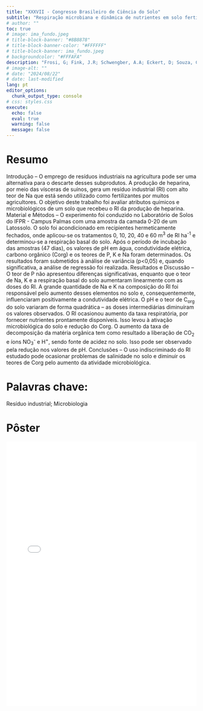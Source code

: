 ```yaml
---
title: "XXXVII - Congresso Brasileiro de Ciência do Solo"
subtitle: "Respiração microbiana e dinâmica de nutrientes em solo fertilizado com resíduo industrial salino"
# author: ""
toc: true
# image: ima_fundo.jpeg
# title-block-banner: "#8B8878"
# title-block-banner-color: "#FFFFFF"
# title-block-banner: ima_fundo.jpeg
# backgroundcolor: "#FFFAFA"
description: "Frosi, G; Fink, J.R; Schwengber, A.A; Eckert, D; Souza, C.P; Lavratti, A"
# image-alt: ""
# date: "2024/08/22"
# date: last-modified
lang: pt
editor_options: 
  chunk_output_type: console
# css: styles.css
execute: 
  echo: false
  eval: true
  warning: false
  message: false
---
```


# Resumo

Introdução – O emprego de resíduos industriais na agricultura pode ser uma alternativa para o descarte desses subprodutos. A produção de heparina, por meio das vísceras de suínos, gera um resíduo industrial (RI) com alto teor de Na que está sendo utilizado como fertilizantes por muitos agricultores. O objetivo deste trabalho foi avaliar atributos químicos e microbiológicos de um solo que recebeu o RI da produção de heparina. Material e Métodos – O experimento foi conduzido no Laboratório de Solos do IFPR - Campus Palmas com uma amostra da camada 0-20 de um Latossolo. O solo foi acondicionado em recipientes hermeticamente fechados, onde aplicou-se os tratamentos 0, 10, 20, 40 e 60 m^3^ de RI ha^-1^ e determinou-se a respiração basal do solo. Após o período de incubação das amostras (47 dias), os valores de pH em água, condutividade elétrica, carbono orgânico (Corg) e os teores de P, K e Na foram determinados. Os resultados foram submetidos à análise de variância (p<0,05) e, quando significativa, a análise de regressão foi realizada. Resultados e Discussão – O teor de P não apresentou diferenças significativas, enquanto que o teor de Na, K e a respiração basal do solo aumentaram linearmente com as doses do RI. A grande quantidade de Na e K na composição do RI foi responsável pelo aumento desses elementos no solo e, consequentemente, influenciaram positivamente a condutividade elétrica. O pH e o teor de C~org~ do solo variaram de forma quadrática – as doses intermediárias diminuíram os valores observados. O RI ocasionou aumento da taxa respiratória, por fornecer nutrientes prontamente disponíveis. Isso levou à ativação microbiológica do solo e redução do Corg. O aumento da taxa de decomposição da matéria orgânica tem como resultado a liberação de CO~2~ e íons NO~3~^-^ e H^+^, sendo fonte de acidez no solo. Isso pode ser observado pela redução nos valores de pH. Conclusões – O uso indiscriminado do RI estudado pode ocasionar problemas de salinidade no solo e diminuir os teores de Corg pelo aumento da atividade microbiológica.

# Palavras chave:

Resíduo industrial; Microbiologia

# Pôster

![](poster_gustavo frosi.pdf){width=100% height=700px}
